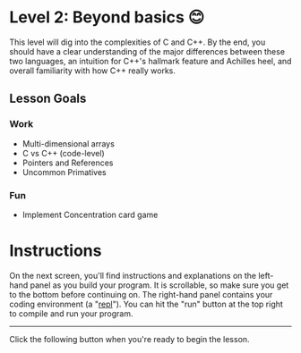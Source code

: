 # Level 2: Beyond basics 😊

This level will dig into the complexities of C and C++.
By the end, you should have a clear understanding of the
major differences between these two languages, an intuition for
C++'s hallmark feature and Achilles heel, and overall familiarity
with how C++ really works.

## Lesson Goals

### Work

- Multi-dimensional arrays
- C vs C++ (code-level)
- Pointers and References
- Uncommon Primatives

### Fun

- Implement Concentration card game

# Instructions

On the next screen, you'll find instructions and explanations
on the left-hand panel as you build your program.
It is scrollable, so make sure you get to the bottom before continuing on.
The right-hand panel contains your coding environment
(a "[repl](https://docs.repl.it/)").
You can hit the "run" button at the top right to compile and run your program.

---

Click the following button when you're ready to begin the lesson.
